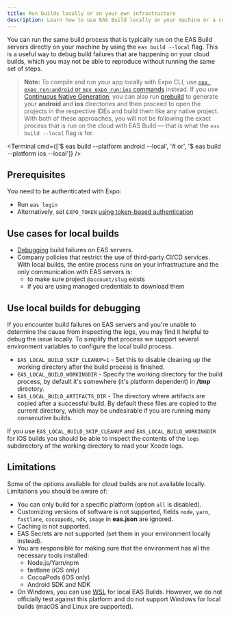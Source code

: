 ```yaml
---
title: Run builds locally or on your own infrastructure
description: Learn how to use EAS Build locally on your machine or a custom infrastructure using the --local flag.
---
```



You can run the same build process that is typically run on the EAS Build servers directly on your machine by using the `eas build --local` flag. This is a useful way to debug build failures that are happening on your cloud builds, which you may not be able to reproduce without running the same set of steps.

> **Note:** To compile and run your app locally with Expo CLI, use [`npx expo run:android` or `npx expo run:ios` commands](/more/expo-cli/#compiling) instead. If you use [Continuous Native Generation](/workflow/continuous-native-generation), you can also run [prebuild](/workflow/prebuild) to generate your **android** and **ios** directories and then proceed to open the projects in the respective IDEs and build them like any native project. With both of these approaches, you will not be following the exact process that is run on the cloud with EAS Build — that is what the `eas build --local` flag is for.

<Terminal
  cmd={['$ eas build --platform android --local', '# or', '$ eas build --platform ios --local']}
/>

## Prerequisites

You need to be authenticated with Expo:

- Run `eas login`
- Alternatively, set `EXPO_TOKEN` [using token-based authentication](/accounts/programmatic-access)

## Use cases for local builds

- [Debugging](#use-local-builds-for-debugging) build failures on EAS servers.
- Company policies that restrict the use of third-party CI/CD services. With local builds, the entire process runs on your infrastructure and the only communication with EAS servers is:
  - to make sure project `@account/slug` exists
  - if you are using managed credentials to download them

## Use local builds for debugging

If you encounter build failures on EAS servers and you're unable to determine the cause from inspecting the logs, you may find it helpful to debug the issue locally. To simplify that process we support several environment variables to configure the local build process.

- `EAS_LOCAL_BUILD_SKIP_CLEANUP=1` - Set this to disable cleaning up the working directory after the build process is finished.
- `EAS_LOCAL_BUILD_WORKINGDIR` - Specify the working directory for the build process, by default it's somewhere (it's platform dependent) in **/tmp** directory.
- `EAS_LOCAL_BUILD_ARTIFACTS_DIR` - The directory where artifacts are copied after a successful build. By default these files are copied to the current directory, which may be undesirable if you are running many consecutive builds.

If you use `EAS_LOCAL_BUILD_SKIP_CLEANUP` and `EAS_LOCAL_BUILD_WORKINGDIR` for iOS builds you should be able to inspect the contents of the `logs` subdirectory of the working directory to read your Xcode logs.

## Limitations

Some of the options available for cloud builds are not available locally. Limitations you should be aware of:

- You can only build for a specific platform (option `all` is disabled).
- Customizing versions of software is not supported, fields `node`, `yarn`, `fastlane`, `cocoapods`, `ndk`, `image` in **eas.json** are ignored.
- Caching is not supported.
- EAS Secrets are not supported (set them in your environment locally instead).
- You are responsible for making sure that the environment has all the necessary tools installed:
  - Node.js/Yarn/npm
  - fastlane (iOS only)
  - CocoaPods (iOS only)
  - Android SDK and NDK
- On Windows, you can use [WSL](https://docs.microsoft.com/en-us/windows/wsl/install) for local EAS Builds. However, we do not officially test against this platform and do not support Windows for local builds (macOS and Linux are supported).
